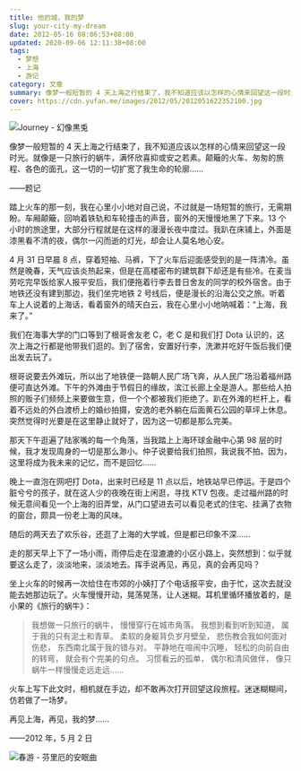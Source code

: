 ```yaml
---
title: 他的城，我的梦
slug: your-city-my-dream
date: 2012-05-16 08:06:53+08:00
updated: 2020-09-06 12:11:38+08:00
tags:
  - 梦想
  - 上海
  - 游记
category: 文章
summary: 像梦一般短暂的 4 天上海之行结束了，我不知道应该以怎样的心情来回望这一段时光。就像是一只旅行的蜗牛，满怀欣喜抑或安之若素。颠簸的火车、匆匆的旅程、各色的面孔，这一切的一切扩宽了我生命的轮廓……
cover: https://cdn.yufan.me/images/2012/05/2012051622352100.jpg
---
```


![Journey - 幻像黒兎](https://cdn.yufan.me/images/2012/05/2012051622362800.jpg)

<MusicPlayer id={26348051} />

像梦一般短暂的 4 天上海之行结束了，我不知道应该以怎样的心情来回望这一段时光。就像是一只旅行的蜗牛，满怀欣喜抑或安之若素。颠簸的火车、匆匆的旅程、各色的面孔，这一切的一切扩宽了我生命的轮廓……

——题记

踏上火车的那一刻，我在心里小小地对自己说，不过就是一场短暂的旅行，无需期盼。车厢颠簸，回响着铁轨和车轮撞击的声音，窗外的天慢慢地黑了下来。13 个小时的旅途里，大部分行程就是在这样的漫漫长夜中度过。我趴在床铺上，外面是漆黑看不清的夜，偶尔一闪而逝的灯光，却会让人莫名地心安。

4 月 31 日早晨 8 点，穿着短袖、马裤，下了火车后迎面感受到的是一阵清冷。虽然是晚春，天气应该炎热起来，但是在高楼密布的建筑群下却还是有些冷。在麦当劳吃完早饭给家人报平安后，我们便拖着行李去昔日舍友的同学的校外宿舍。由于地铁还没有建到那边，我们坐完地铁 2 号线后，便是漫长的沿海公交之旅。听着车上人说着的上海话，看着窗外的晴天白云，我在心里小小地呐喊着：“上海，我来了。”

我们在海事大学的门口等到了根哥舍友老 C，老 C 是和我们打 Dota 认识的，这次上海之行都是他带我们逛的。到了宿舍，安置好行李，洗漱并吃好午饭后我们便出发去玩了。

根哥说要去外滩玩，所以出了地铁便一路朝人民广场飞奔，从人民广场沿着福州路便可直达外滩。下午的外滩由于节假日的缘故，滨江长廊上全是游人。那些给人拍照的贩子们频频上来要做生意，但一个个都被我们拒绝了。趴在外滩的栏杆上，看着不远处的外白渡桥上的婚纱拍摄，安逸的老外躺在后面黄石公园的草坪上休息。突然觉得时光要是在这里静止就好了，因为这一切都是那么完美。

那天下午逛遍了陆家嘴的每一个角落，当我踏上上海环球金融中心第 98 层的时候，我才发现周身的一切是那么渺小。仲子说要给我们拍照，我说我不拍。因为，这里将成为我未来的记忆，而不是回忆……

晚上一直泡在网吧打 Dota，出来时已经是 11 点以后，地铁站早已停运。于是四个脏兮兮的孩子，就在这人少的夜晚在街上闲逛，寻找 KTV 包夜。走过福州路的时候无意间看见一个上海的旧弄堂，从门口望进去可以看见老式的住宅、挂满了衣物的窗台，颇具一份老上海的风味。

随后的两天去了欢乐谷，还逛了上海的大学城，但是都已印象不深……

走的那天早上下了一场小雨，雨停后走在湿漉漉的小区小路上，突然想到：似乎就要这么走了，淡淡地来，淡淡地去。挥手说再见，再见，真的会再见吗？

坐上火车的时候再一次给住在市郊的小姨打了个电话报平安，由于忙，这次去就没能去她那边玩了。火车慢慢开动，晃荡晃荡，让人迷糊。耳机里循环播放着的，是小果的《旅行的蜗牛》：

> 我想做一只旅行的蜗牛，
> 慢慢穿行在城市角落。
> 我想到看到听到知道，
> 属于我的只有泥土和青草。
> 柔软的身躯背负岁月壁垒，
> 悲伤教会我如何面对伤悲，
> 东西南北属于我的错与对。
> 平静地在喧闹中沉睡，
> 轻松的向前自由的转弯，
> 就会有个完美的句点。
> 习惯看云的孤单，
> 偶尔和清风做伴，
> 像只蜗牛一样慢慢走远走远……

火车上写下此文时，相机就在手边，却不敢再次打开回望这段旅程。迷迷糊糊间，仿若做了一场梦。

再见上海，再见，我的梦……

——2012 年，5 月 2 日

![春游 - 芬里厄的安眠曲](https://cdn.yufan.me/images/2012/05/2012051622363300.jpg)

